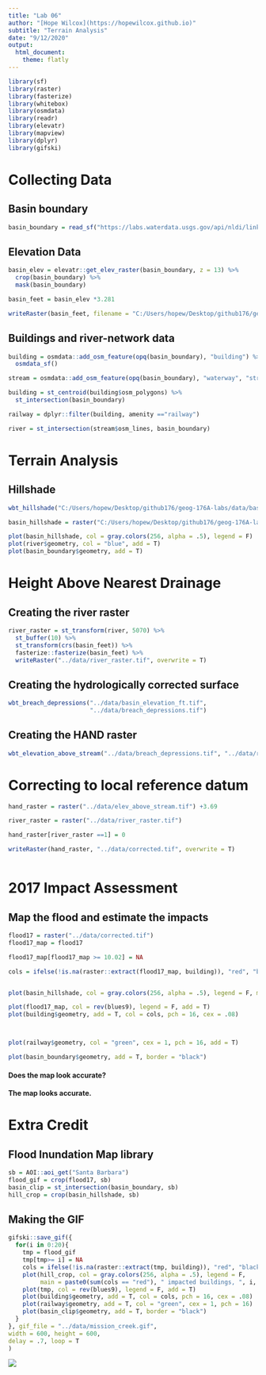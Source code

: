 ```yaml
---
title: "Lab 06"
author: "[Hope Wilcox](https://hopewilcox.github.io)"
subtitle: "Terrain Analysis"
date: "9/12/2020"
output: 
  html_document:
    theme: flatly
---
```


```r
library(sf)
library(raster)
library(fasterize)
library(whitebox)
library(osmdata)
library(readr)
library(elevatr)
library(mapview)
library(dplyr)
library(gifski)
```



# Collecting Data

## Basin boundary
```r
basin_boundary = read_sf("https://labs.waterdata.usgs.gov/api/nldi/linked-data/nwissite/USGS-11119750/basin")
```

## Elevation Data
```r
basin_elev = elevatr::get_elev_raster(basin_boundary, z = 13) %>%
  crop(basin_boundary) %>% 
  mask(basin_boundary) 

basin_feet = basin_elev *3.281

writeRaster(basin_feet, filename = "C:/Users/hopew/Desktop/github176/geog-176A-labs/data/basin_elevation_ft.tif", overwrite = T)

```


## Buildings and river-network data
```r
building = osmdata::add_osm_feature(opq(basin_boundary), "building") %>% 
  osmdata_sf()

stream = osmdata::add_osm_feature(opq(basin_boundary), "waterway", "stream") %>% osmdata_sf()

```

```r
building = st_centroid(building$osm_polygons) %>% 
  st_intersection(basin_boundary)

railway = dplyr::filter(building, amenity =="railway")

river = st_intersection(stream$osm_lines, basin_boundary)
```

# Terrain Analysis
## Hillshade
```r
wbt_hillshade("C:/Users/hopew/Desktop/github176/geog-176A-labs/data/basin_elevation_ft.tif", "C:/Users/hopew/Desktop/github176/geog-176A-labs/data/basin_hillshade.tif")

basin_hillshade = raster("C:/Users/hopew/Desktop/github176/geog-176A-labs/data/basin_hillshade.tif")

plot(basin_hillshade, col = gray.colors(256, alpha = .5), legend = F)
plot(river$geometry, col = "blue", add = T)
plot(basin_boundary$geometry, add = T)

```

# Height Above Nearest Drainage

## Creating the river raster
```r
river_raster = st_transform(river, 5070) %>% 
  st_buffer(10) %>% 
  st_transform(crs(basin_feet)) %>% 
  fasterize::fasterize(basin_feet) %>% 
  writeRaster("../data/river_raster.tif", overwrite = T)

```


## Creating the hydrologically corrected surface
```r
wbt_breach_depressions("../data/basin_elevation_ft.tif",
                       "../data/breach_depressions.tif")
```
## Creating the HAND raster
```r
wbt_elevation_above_stream("../data/breach_depressions.tif", "../data/river_raster.tif", "../data/elev_above_stream.tif")
```
# Correcting to local reference datum
```r
hand_raster = raster("../data/elev_above_stream.tif") +3.69

river_raster = raster("../data/river_raster.tif")

hand_raster[river_raster ==1] = 0

writeRaster(hand_raster, "../data/corrected.tif", overwrite = T)



```



# 2017 Impact Assessment
## Map the flood and estimate the impacts
```r
flood17 = raster("../data/corrected.tif")
flood17_map = flood17

flood17_map[flood17_map >= 10.02] = NA

cols = ifelse(!is.na(raster::extract(flood17_map, building)), "red", "black")


plot(basin_hillshade, col = gray.colors(256, alpha = .5), legend = F, main = paste0(sum(cols == "red"), " impacted buildings, 10.02 foot stage."))

plot(flood17_map, col = rev(blues9), legend = F, add = T)
plot(building$geometry, add = T, col = cols, pch = 16, cex = .08)



plot(railway$geometry, col = "green", cex = 1, pch = 16, add = T)

plot(basin_boundary$geometry, add = T, border = "black")

```

#### Does the map look accurate?
#### The map looks accurate.

# Extra Credit
## Flood Inundation Map library

```r
sb = AOI::aoi_get("Santa Barbara")
flood_gif = crop(flood17, sb)
basin_clip = st_intersection(basin_boundary, sb)
hill_crop = crop(basin_hillshade, sb)

```

## Making the GIF
```r
gifski::save_gif({
  for(i in 0:20){
    tmp = flood_gif
    tmp[tmp>= i] = NA
    cols = ifelse(!is.na(raster::extract(tmp, building)), "red", "black")
    plot(hill_crop, col = gray.colors(256, alpha = .5), legend = F,
         main = paste0(sum(cols == "red"), " impacted buildings, ", i, " foot stage"))
    plot(tmp, col = rev(blues9), legend = F, add = T)
    plot(building$geometry, add = T, col = cols, pch = 16, cex = .08)
    plot(railway$geometry, add = T, col = "green", cex = 1, pch = 16)
    plot(basin_clip$geometry, add = T, border = "black")
  }
}, gif_file = "../data/mission_creek.gif",
width = 600, height = 600,
delay = .7, loop = T
)

```
![](../data/mission_creek.gif)



























